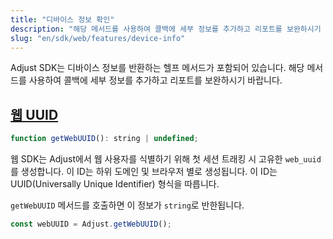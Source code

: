 ```yaml
---
title: "디바이스 정보 확인"
description: "해당 메서드를 사용하여 콜백에 세부 정보를 추가하고 리포트를 보완하시기 바랍니다."
slug: "en/sdk/web/features/device-info"
---
```

Adjust SDK는 디바이스 정보를 반환하는 헬프 메서드가 포함되어 있습니다. 해당 메서드를 사용하여 콜백에 세부 정보를 추가하고 리포트를 보완하시기 바랍니다.

[웹 UUID](web-uuid)
------------------

```js
function getWebUUID(): string | undefined;
```

웹 SDK는 Adjust에서 웹 사용자를 식별하기 위해 첫 세션 트래킹 시 고유한 `web_uuid`를 생성합니다. 이 ID는 하위 도메인 및 브라우저 별로 생성됩니다. 이 ID는 UUID\(Universally Unique Identifier\) 형식을 따릅니다.

`getWebUUID` 메서드를 호출하면 이 정보가 `string`로 반한됩니다.

```js
const webUUID = Adjust.getWebUUID();
```

